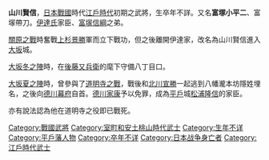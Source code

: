 {{Japanese|japanese=山川賢信|kana=やまかわ かねのぶ |romaji=Yamakawa Kanenobu}}

'''山川賢信'''，[[日本|日本]][[战国_(日本)|戰國]]時代[[江戶時代|江戶時代]]初期之武將，生卒年不詳。又名'''富塚小平二'''、富塜帶刀。[[伊達氏|伊達氏]]家臣、[[富塜信綱|富塜信綱]]之弟。

[[關原之戰|關原之戰]]時奮戰[[上杉景勝|上杉景勝]]軍而立下戰功，但之後離開伊達家，改名為山川賢信進入[[大阪市|大坂]]城。

[[大坂冬之陣|大坂冬之陣]]時，在[[後藤又兵衛|後藤又兵衛]]的麾下守備八丁目口。

[[大坂夏之陣|大坂夏之陣]]時，曾參與了[[道明寺之戰|道明寺之戰]]，戰後和[[北川宣勝|北川宣勝]]一起逃到八幡瀧本坊隱姓埋名，之後向[[德川幕府|德川幕府]]自首。[[德川家康|德川家康]]予以免罪，成為[[平戶|平戶]]城[[松浦隆信|松浦隆信]]的家臣。

亦有說法認為他在道明寺之役即已戰死。

{{DEFAULTSORT:Yamakawa Kanenobu}}

[[Category:戰國武將|Category:戰國武將]]
[[Category:室町和安土桃山時代武士|Category:室町和安土桃山時代武士]]
[[Category:生年不详|Category:生年不详]]
[[Category:平戶藩人物|Category:平戶藩人物]]
[[Category:卒年不详|Category:卒年不详]]
[[Category:日本战争身亡者|Category:日本战争身亡者]]
[[Category:江戶時代武士|Category:江戶時代武士]]